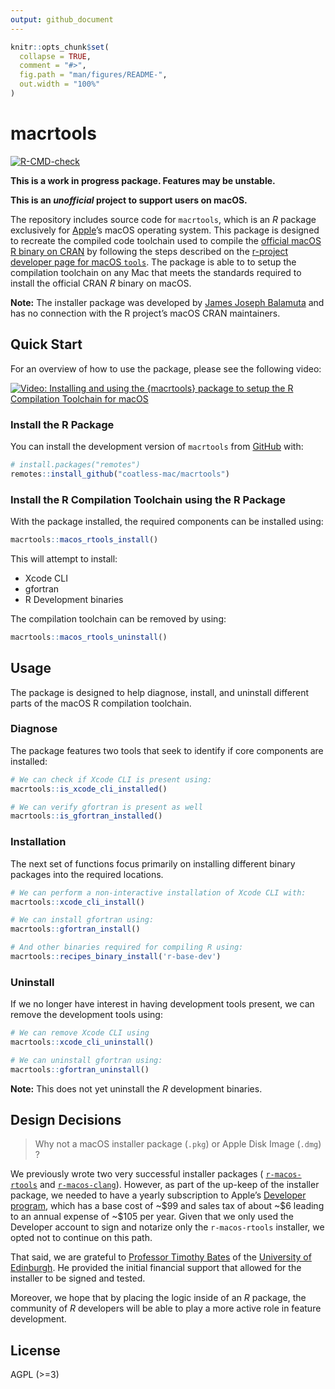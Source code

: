 ```yaml
---
output: github_document
---
```


<!-- README.md is generated from README.Rmd. Please edit that file -->

```r
knitr::opts_chunk$set(
  collapse = TRUE,
  comment = "#>",
  fig.path = "man/figures/README-",
  out.width = "100%"
)
```

# macrtools

<!-- badges: start -->
[![R-CMD-check](https://github.com/coatless-mac/macrtools/actions/workflows/R-CMD-check.yaml/badge.svg)](https://github.com/rmacoslib/macrtools/actions/workflows/R-CMD-check.yaml)
<!-- badges: end -->

**This is a work in progress package. Features may be unstable.**

**This is an _unofficial_ project to support users on macOS.**

The repository includes source code for `macrtools`, which is an _R_ package
exclusively for [Apple](https://www.apple.com/)'s macOS operating system. 
This package is designed to recreate the compiled code toolchain used to 
compile the [official macOS R binary on CRAN](https://cran.r-project.org/bin/macosx/) 
by following the steps described on the 
[r-project developer page for macOS `tools`](https://mac.r-project.org/tools/).
The package is able to to setup the compilation toolchain on any Mac that 
meets the standards required to install the official CRAN _R_ binary on macOS.

**Note:** The installer package was developed by [James Joseph Balamuta](https://thecoatlessprofessor.com/) 
and has no connection with the R project’s macOS CRAN maintainers.

## Quick Start

For an overview of how to use the package, please see the following video: 

[![Video: Installing and using the `{macrtools}` package to setup the R Compilation Toolchain for macOS](http://img.youtube.com/vi/_fckF0fefXQ/0.jpg)](https://www.youtube.com/watch?v=_fckF0fefXQ)


### Install the R Package

You can install the development version of `macrtools` from [GitHub](https://github.com/) with:

``` r
# install.packages("remotes")
remotes::install_github("coatless-mac/macrtools")
```

### Install the R Compilation Toolchain using the R Package

With the package installed, the required components can be installed using:

```r
macrtools::macos_rtools_install()
```

This will attempt to install:

- Xcode CLI
- gfortran
- R Development binaries 

The compilation toolchain can be removed by using: 

```r
macrtools::macos_rtools_uninstall()
```

## Usage

The package is designed to help diagnose, install, and uninstall different 
parts of the macOS R compilation toolchain. 

### Diagnose

The package features two tools that seek to identify if core components are installed: 

```r
# We can check if Xcode CLI is present using:
macrtools::is_xcode_cli_installed()

# We can verify gfortran is present as well
macrtools::is_gfortran_installed()
```

### Installation

The next set of functions focus primarily on installing 
different binary packages into the required locations. 

```r
# We can perform a non-interactive installation of Xcode CLI with:
macrtools::xcode_cli_install() 

# We can install gfortran using:
macrtools::gfortran_install()

# And other binaries required for compiling R using:
macrtools::recipes_binary_install('r-base-dev')
```

### Uninstall

If we no longer have interest in having development tools present, we can
remove the development tools using: 

```r
# We can remove Xcode CLI using
macrtools::xcode_cli_uninstall()

# We can uninstall gfortran using:
macrtools::gfortran_uninstall()
```

**Note:** This does not yet uninstall the _R_ development binaries.

## Design Decisions

> Why not a macOS installer package (`.pkg`) or Apple Disk Image (`.dmg`) ?

We previously wrote two very successful installer packages (
[`r-macos-rtools`](https://github.com/coatless-mac/r-macos-rtools) and 
[`r-macos-clang`](https://github.com/coatless-mac/r-macos-clang)).
However, as part of the up-keep of the installer package, we needed to have
a yearly subscription to Apple's [Developer program](https://developer.apple.com/),
which has a base cost of ~\$99 and sales tax of about ~\$6 leading to an 
annual expense of ~\$105 per year. Given that we only used the Developer 
account to sign and notarize only the `r-macos-rtools` installer, we opted not
to continue on this path.

That said, we are grateful to 
[Professor Timothy Bates](http://www.ed.ac.uk/profile/timothy-bates) 
of the [University of Edinburgh](http://www.ed.ac.uk/). He provided the
initial financial support that allowed for the installer to be
signed and tested.

Moreover, we hope that by placing the logic inside of an _R_ package, the
community of _R_ developers will be able to play a more active role in 
feature development.

## License

AGPL (>=3)
